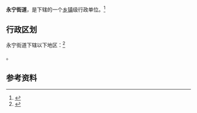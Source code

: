 {{中国乡级行政区
|景观照片文件名 = 
|景观照片描述 = 
|汉语拼音 = 
|其他语言 = 
|其他语言名称 = 
|旧称 = 
|地名出处 = 
|位置图文件名 = 
|位置图描述 = 
|自定义图片= 
|建置时间 = 
|政府驻地 = 
|毗邻 = 
|总面积 = 
|总人口 = 
|总人口年份 = 
|户籍人口 = 
|户籍人口年份 = 
|常住人口 = 
|常住人口年份 = 
|人口密度 = 
|GDP = 
|GDP年份 = 
|邮政编码 = 
|电话区号 = 25
|官方网站 = 
|网站名称 = 
|32/01/11/102/000}}

'''永宁街道'''，是{{PRC admin/fullname|32/01/11/102/000|3}}下辖的一个[[乡镇|乡镇]]级行政单位。<ref>{{PRC admin/ref sgc|{{PRC admin/parent|32/01/11/102/000}}}}</ref>

== 行政区划 ==

永宁街道下辖以下地区：<ref>{{PRC admin/ref sgc|32/01/11/102/000}}</ref>

{{PRC admin/children|32/01/11/102/000}}。

== 参考资料 ==

{{reflist}}

{{行政区划小作品}}
{{PRC admin/navcat|32/01/11/102/000}}